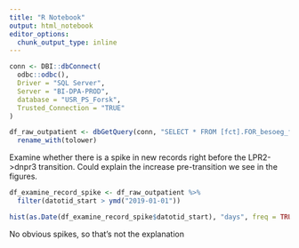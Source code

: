 ```yaml
---
title: "R Notebook"
output: html_notebook
editor_options: 
  chunk_output_type: inline
---
```


```r
conn <- DBI::dbConnect(
  odbc::odbc(),
  Driver = "SQL Server",
  Server = "BI-DPA-PROD",
  database = "USR_PS_Forsk",
  Trusted_Connection = "TRUE"
)

df_raw_outpatient <- dbGetQuery(conn, "SELECT * FROM [fct].FOR_besoeg_fysiske_fremmoeder") %>%
  rename_with(tolower)
```


Examine whether there is a spike in new records right before the LPR2->dnpr3 transition. Could explain the increase pre-transition we see in the figures.

```r
df_examine_record_spike <- df_raw_outpatient %>%
  filter(datotid_start > ymd("2019-01-01"))

hist(as.Date(df_examine_record_spike$datotid_start), "days", freq = TRUE)
```

No obvious spikes, so that's not the explanation